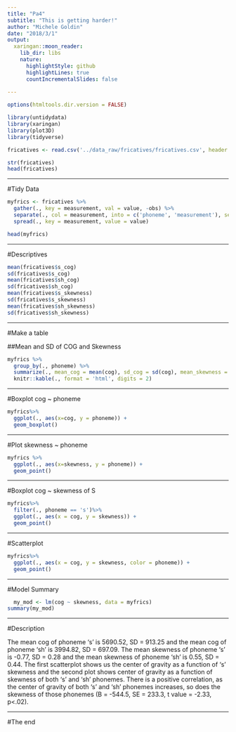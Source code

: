 ```yaml
---
title: "Pa4"
subtitle: "This is getting harder!"
author: "Michele Goldin"
date: "2018/3/1"
output:
  xaringan::moon_reader:
    lib_dir: libs
    nature:
      highlightStyle: github
      highlightLines: true
      countIncrementalSlides: false
      
---
```


```r
options(htmltools.dir.version = FALSE)
```

```r

library(untidydata)
library(xaringan)
library(plot3D)
library(tidyverse)

```

```r
fricatives <- read.csv('../data_raw/fricatives/fricatives.csv', header = TRUE, sep = ',')

str(fricatives)
head(fricatives)

```

---

#Tidy Data

```r
myfrics <- fricatives %>%
  gather(., key = measurement, val = value, -obs) %>%
  separate(., col = measurement, into = c('phoneme', 'measurement'), sep="_") %>%
  spread(., key = measurement, value = value)

head(myfrics)
```

---

#Descriptives

```r

mean(fricatives$s_cog)
sd(fricatives$s_cog)
mean(fricatives$sh_cog)
sd(fricatives$sh_cog)
mean(fricatives$s_skewness)
sd(fricatives$s_skewness)
mean(fricatives$sh_skewness)
sd(fricatives$sh_skewness)
```

---

#Make a table

##Mean and SD of COG and Skewness

```r
myfrics %>% 
  group_by(., phoneme) %>% 
  summarize(., mean_cog = mean(cog), sd_cog = sd(cog), mean_skewness = mean(skewness), sd_skewness = sd(skewness)) %>% 
  knitr::kable(., format = 'html', digits = 2)
```

---

#Boxplot cog ~ phoneme

```r

myfrics%>%
  ggplot(., aes(x=cog, y = phoneme)) +
  geom_boxplot()
```

---

#Plot skewness ~ phoneme

```r

myfrics %>%
  ggplot(., aes(x=skewness, y = phoneme)) +
  geom_point()

```

---

#Boxplot cog ~ skewness of S

```r

myfrics%>%
  filter(., phoneme == 's')%>%
  ggplot(., aes(x = cog, y = skewness)) +
  geom_point()

```


---

#Scatterplot

```r

myfrics%>%
  ggplot(., aes(x = cog, y = skewness, color = phoneme)) +
  geom_point()

```

---

#Model Summary

```r

  my_mod <- lm(cog ~ skewness, data = myfrics)
summary(my_mod)

```

---

#Description

The mean cog of phoneme 's' is 5690.52, SD = 913.25 and the mean cog of phoneme 'sh' is 3994.82, SD = 697.09. The mean skewness of phoneme 's' is -0.77, SD = 0.28 and the mean skewness of phoneme 'sh' is 0.55, SD = 0.44. The first scatterplot shows us the center of gravity as a function of 's' skewness and the second plot shows center of gravity as a function of skewness of both 's' and 'sh' phonemes. There is a positive correlation, as the center of gravity of both 's' and 'sh' phonemes increases, so does the skewness of those phonemes (B = -544.5, SE = 233.3, t value = -2.33, p<.02).

---

#The end